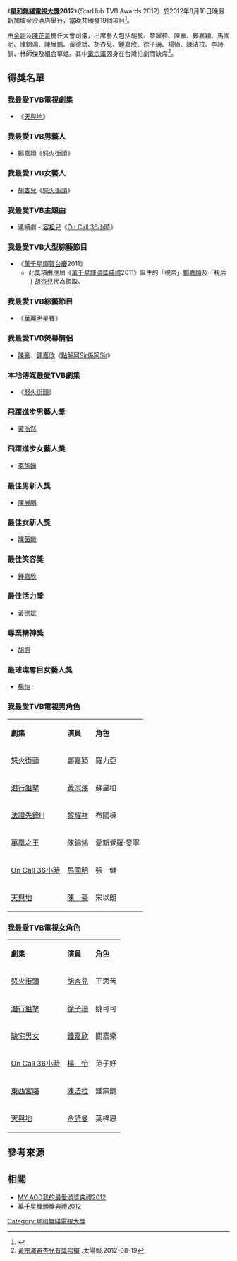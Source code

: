 《'''[[星和無綫電視大獎|星和無綫電視大獎]]2012'''》（StarHub TVB Awards 2012）於2012年8月18日晚假新加坡金沙酒店舉行，當晚共頒發19個項目<ref>{{Cite web |url=http://img.b.tvb.com/wp-content/blogs.dir/tvbi/files/2012/09/20120818-e6989fe5928ce784a1e7b79ae99bbbe8a696e5a4a7e78d8e2012_pdf.pdf |title=《星和無綫電視大獎 2012》 鄭嘉穎、胡杏兒膺獅城最愛 TVB 男女藝人大獎 TVBI新聞稿(即時發佈) |access-date=2016-12-01 |archive-date=2020-11-15 |archive-url=https://web.archive.org/web/20201115134116/http://img.b.tvb.com/wp-content/blogs.dir/tvbi/files/2012/09/20120818-e6989fe5928ce784a1e7b79ae99bbbe8a696e5a4a7e78d8e2012_pdf.pdf |dead-url=no }}</ref>。

由[[金剛_(藝人)|金剛]]及[[陳芷菁|陳芷菁]]擔任大會司儀，出席藝人包括胡楓、黎耀祥、陳豪、鄭嘉穎、馬國明、陳錦鴻、陳展鵬、黃德斌、胡杏兒、鍾嘉欣、徐子珊、楊怡、陳法拉、李詩韻、林師傑及組合草蜢。其中[[黃宗澤|黃宗澤]]因身在台灣拍劇而缺席<ref>[http://the-sun.on.cc/cnt/entertainment/20120819/00470_051.html 黃宗澤避杏兒有獎唔攞] {{Wayback|url=http://the-sun.on.cc/cnt/entertainment/20120819/00470_051.html |date=20120821133902 }}.太陽報.2012-08-19</ref>。

==得獎名單==
===我最愛TVB電視劇集===
*《[[天與地_(無綫電視劇)|天與地]]》
===我最愛TVB男藝人===
*[[鄭嘉穎|鄭嘉穎]]《[[怒火街頭|怒火街頭]]》

===我最愛TVB女藝人===
*[[胡杏兒|胡杏兒]]《[[怒火街頭|怒火街頭]]》

===我最愛TVB主題曲===
*連續劇 - [[容祖兒|容祖兒]]《[[On_Call_36小時|On Call 36小時]]》

===我最愛TVB大型綜藝節目===
*《[[萬千星輝賀台慶|萬千星輝賀台慶]]2011》
**此獎項由應屆《[[萬千星輝頒獎典禮|萬千星輝頒獎典禮]]2011》誕生的「視帝」[[鄭嘉穎|鄭嘉穎]]及「視后亅[[胡杏兒|胡杏兒]]代為領取。

===我最愛TVB綜藝節目===
*《[[華麗明星賽|華麗明星賽]]》
===我最愛TVB熒幕情侶===
*[[陳豪_(演員)|陳豪]]、[[鍾嘉欣|鍾嘉欣]]《[[點解阿Sir係阿Sir|點解阿Sir係阿Sir]]》

===本地傳媒最愛TVB劇集===
*《[[怒火街頭|怒火街頭]]》
===飛躍進步男藝人獎===
*[[黃浩然_(演員)|黃浩然]]

===飛躍進步女藝人獎===
*[[李施嬅|李施嬅]]
===最佳男新人獎===
*[[陳展鵬|陳展鵬]]
===最佳女新人獎===
*[[陳茵媺|陳茵媺]]
===最佳笑容獎===
*[[鍾嘉欣|鍾嘉欣]]
===最佳活力獎===
*[[黃德斌|黃德斌]]
===專業精神獎===
*[[胡楓|胡楓]]
===最璀璨奪目女藝人獎===
*[[楊怡|楊怡]]
===我最愛TVB電視男角色===
{|class="wikitable" width="500px"
|- style="background:cornflowerblue; color:white" align=center
|'''劇集'''||'''演員'''||'''角色'''
|-
|[[怒火街頭|怒火街頭]]||[[鄭嘉穎|鄭嘉穎]]||羅力亞
|-
|[[潛行狙擊|潛行狙擊]]||[[黃宗澤|黃宗澤]]||蘇星柏
|-
|[[法證先鋒III|法證先鋒III]]||[[黎耀祥|黎耀祥]]||布國棟
|-
|[[萬凰之王|萬凰之王]]||[[陳錦鴻|陳錦鴻]]||愛新覺羅·旻寧
|-
|[[On_Call_36小時|On Call 36小時]]||[[馬國明|馬國明]]||張一健
|-
|[[天與地_(無綫電視劇)|天與地]]||[[陳豪_(演員)|陳　豪]]||宋以朗
|}

===我最愛TVB電視女角色===
{|class="wikitable" width="500px"
|- style="background:cornflowerblue; color:white" align=center
|'''劇集'''||'''演員'''||'''角色'''
|-
|[[怒火街頭|怒火街頭]]||[[胡杏兒|胡杏兒]]||王思苦
|-
|[[潛行狙擊|潛行狙擊]]||[[徐子珊|徐子珊]]||姚可可
|-
|[[缺宅男女|缺宅男女]]||[[鍾嘉欣|鍾嘉欣]]||關嘉樂
|-
|[[On_Call_36小時|On Call 36小時]]||[[楊怡|楊　怡]]||范子妤
|-
|[[東西宮略|東西宮略]]||[[陳法拉|陳法拉]]||鍾無艷
|-
|[[天與地_(無綫電視劇)|天與地]]||[[佘詩曼|佘詩曼]]||葉梓恩
|}

==參考來源==
{{reflist}}

==相關==
*[[MY_AOD我的最愛頒獎典禮2012|MY AOD我的最愛頒獎典禮2012]]
*[[萬千星輝頒獎典禮2012|萬千星輝頒獎典禮2012]]
{{星和無綫電視大獎}}
[[Category:星和無綫電視大獎|Category:星和無綫電視大獎]]